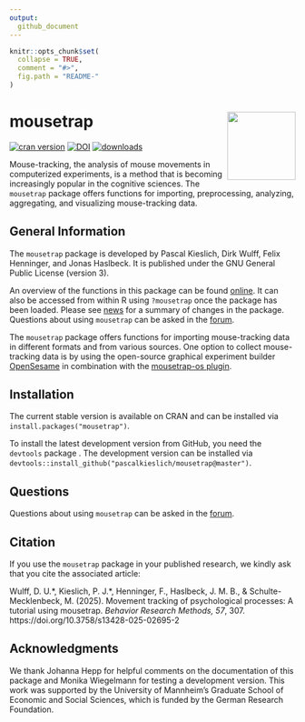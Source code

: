 ```yaml
---
output:
  github_document
---
```


<!-- README.md is generated from README.Rmd. Please edit that file -->

```r
knitr::opts_chunk$set(
  collapse = TRUE,
  comment = "#>",
  fig.path = "README-"
)
```

# mousetrap <img src="man/figures/mousetrap.png" align="right" alt="" width="120" />

[![cran version](http://www.r-pkg.org/badges/version/mousetrap)](https://CRAN.R-project.org/package=mousetrap)
[![DOI](https://zenodo.org/badge/DOI/10.5281/zenodo.596640.svg)](https://doi.org/10.5281/zenodo.596640)
[![downloads](https://cranlogs.r-pkg.org/badges/grand-total/mousetrap?color=yellow)](https://CRAN.R-project.org/package=mousetrap)

Mouse-tracking, the analysis of mouse movements in computerized experiments, is a method that is becoming increasingly popular in the cognitive sciences.
The `mousetrap` package offers functions for importing, preprocessing, analyzing, aggregating, and visualizing mouse-tracking data.

## General Information

The `mousetrap` package is developed by Pascal Kieslich, Dirk Wulff, Felix Henninger, and Jonas Haslbeck. It is published under the GNU General Public License (version 3).

An overview of the functions in this package can be found [online](http://pascalkieslich.github.io/mousetrap/reference/mousetrap.html).
It can also be accessed from within R using `?mousetrap` once the package has been loaded.
Please see [news](http://pascalkieslich.github.io/mousetrap/news/) for a summary of changes in the package. Questions about using `mousetrap` can be asked in the [forum](https://forum.cogsci.nl/index.php?p=/categories/mousetrap).

The `mousetrap` package offers functions for importing mouse-tracking data in different formats and from various sources. One option to collect mouse-tracking data is by using the open-source graphical experiment builder [OpenSesame](https://osdoc.cogsci.nl/) in combination with the [mousetrap-os plugin](https://github.com/pascalkieslich/mousetrap-os).


## Installation

The current stable version is available on CRAN and can be installed via `install.packages("mousetrap")`.

To install the latest development version from GitHub, you need the `devtools` package .
The development version can be installed via `devtools::install_github("pascalkieslich/mousetrap@master")`.

## Questions

Questions about using `mousetrap` can be asked in the [forum](https://forum.cogsci.nl/index.php?p=/categories/mousetrap).

## Citation

If you use the `mousetrap` package in your published research, we kindly ask that you cite the associated article:

Wulff, D. U.\*, Kieslich, P. J.\*, Henninger, F., Haslbeck, J. M. B., & Schulte-Mecklenbeck, M. (2025). Movement tracking of psychological processes: A tutorial using mousetrap. _Behavior Research Methods, 57_, 307. https://doi.org/10.3758/s13428-025-02695-2

## Acknowledgments

We thank Johanna Hepp for helpful comments on the documentation of this package and Monika Wiegelmann for testing a development version. This work was supported by the University of Mannheim's Graduate School of Economic and Social Sciences, which is funded by the German Research Foundation.